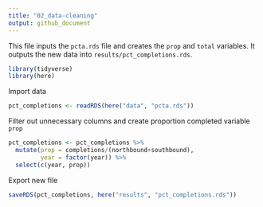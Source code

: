 ```yaml
---
title: "02_data-cleaning"
output: github_document
---
```


This file inputs the `pcta.rds` file and creates the `prop` and `total` variables. It outputs the new data into `results/pct_completions.rds`. 

```r
library(tidyverse)
library(here)
```

Import data

```r
pct_completions <- readRDS(here("data", "pcta.rds"))
```

Filter out unnecessary columns and create proportion completed variable `prop`

```r
pct_completions <- pct_completions %>%
  mutate(prop = completions/(northbound+southbound),
         year = factor(year)) %>%
  select(c(year, prop))
```

Export new file 

```r
saveRDS(pct_completions, here("results", "pct_completions.rds"))
```
